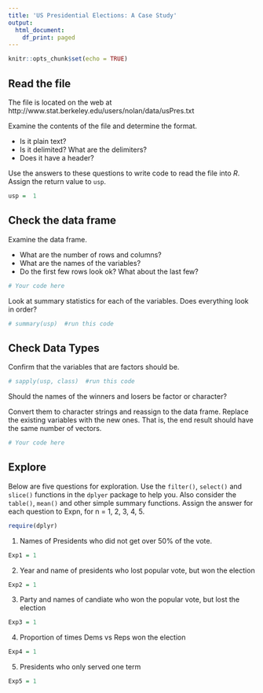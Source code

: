 ```yaml
---
title: 'US Presidential Elections: A Case Study'
output:
  html_document:
    df_print: paged
---
```


```r
knitr::opts_chunk$set(echo = TRUE)
```

## Read the file 

The file is located on the web at
http://www.stat.berkeley.edu/users/nolan/data/usPres.txt

Examine the contents of the file and determine the format.

+ Is it plain text?
+ Is it delimited? What are the delimiters?
+ Does it have a header?

Use the answers to these questions to write code to
read the file into *R*.
Assign the return value to `usp`.

```r
usp =  1
```

## Check the data frame

Examine the data frame.

+ What are the number of rows and columns?
+ What are the names of the variables?
+ Do the first few rows look ok? What about the last few?

```r
# Your code here
```

Look at summary statistics for each of the variables.
Does everything look in order?

```r
# summary(usp)  #run this code
```

## Check Data Types

Confirm that the variables that are factors should be.

```r
# sapply(usp, class)  #run this code
```

Should the names of the winners and losers be factor or character?

Convert them to character strings and reassign to the data frame.
Replace the existing variables with the new ones. That is,
the end result should have the same number of vectors.
```r
# Your code here
```


## Explore

Below are five questions for exploration.
Use the `filter()`, `select()` and `slice()` functions in the 
`dplyer` package to help you.
Also consider the `table()`, `mean()` and other simple summary functions.
Assign the answer for each question to Expn, for n = 1, 2, 3, 4, 5.

```r
require(dplyr)
```


1. Names of Presidents who did not get over 50% of the vote.
```r
Exp1 = 1
```


2. Year and name of presidents who lost popular vote, but won the election
```r
Exp2 = 1
```


3. Party and names of candiate who won the popular vote, but lost the election
```r
Exp3 = 1
```


4. Proportion of times Dems vs Reps won the election
```r
Exp4 = 1
```

5. Presidents who only served one term

```r
Exp5 = 1
```

